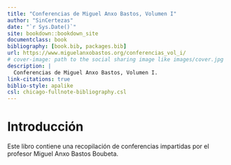 ```yaml
--- 
title: "Conferencias de Miguel Anxo Bastos, Volumen I"
author: "SinCertezas"
date: "`r Sys.Date()`"
site: bookdown::bookdown_site
documentclass: book
bibliography: [book.bib, packages.bib]
url: https://www.miguelanxobastos.org/conferencias_vol_i/
# cover-image: path to the social sharing image like images/cover.jpg
description: |
  Conferencias de Miguel Anxo Bastos, Volumen I.
link-citations: true
biblio-style: apalike
csl: chicago-fullnote-bibliography.csl
---
```


# Introducción

Este libro contiene una recopilación de conferencias impartidas por el profesor
Miguel Anxo Bastos Boubeta.

